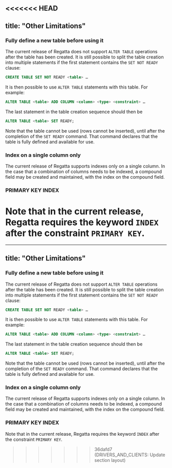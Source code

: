 <<<<<<< HEAD
---
title: "Other Limitations"
---

### Fully define a new table before using it

The current release of Regatta does not support `ALTER TABLE` operations after the table has been created. It is still possible to split the table creation into multiple statements if the first statement contains the `SET NOT READY` clause:

```sql
CREATE TABLE SET NOT READY <table> …
```

It is then possible to use `ALTER TABLE` statements with this table. For example:

```sql
ALTER TABLE <table> ADD COLUMN <column> <type> <constraint> …
```

The last statement in the table creation sequence should then be

```sql
ALTER TABLE <table> SET READY;
```

Note that the table cannot be used (rows cannot be inserted), until after the completion of the `SET READY` command. That command declares that the table is fully defined and available for use.

### Index on a single column only

The current release of Regatta supports indexes only on a single column. In the case that a combination of columns needs to be indexed, a compound field may be created and maintained, with the index on the compound field.

### PRIMARY KEY INDEX

Note that in the current release, Regatta requires the keyword `INDEX` after the constraint `PRIMARY KEY`.
=======
---
title: "Other Limitations"
---

### Fully define a new table before using it

The current release of Regatta does not support `ALTER TABLE` operations after the table has been created.  It is still possible to split the table creation into multiple statements if the first statement contains the `SET NOT READY` clause:

```sql
CREATE TABLE SET NOT READY <table> …
```

It is then possible to use `ALTER TABLE` statements with this table.  For example:

```sql
ALTER TABLE <table> ADD COLUMN <column> <type> <constraint> …
```

The last statement in the table creation sequence should then be

```sql
ALTER TABLE <table> SET READY;
```

Note that the table cannot be used (rows cannot be inserted), until after the completion of the `SET READY` command.  That command declares that the table is fully defined and available for use.

### Index on a single column only

The current release of Regatta supports indexes only on a single column.  In the case that a combination of columns needs to be indexed, a compound field may be created and maintained, with the index on the compound field.

### PRIMARY KEY INDEX

Note that in the current release, Regatta requires the keyword `INDEX` after the constraint `PRIMARY KEY`.
>>>>>>> 36dafd7 (DRIVERS_AND_CLIENTS: Update section layout)
